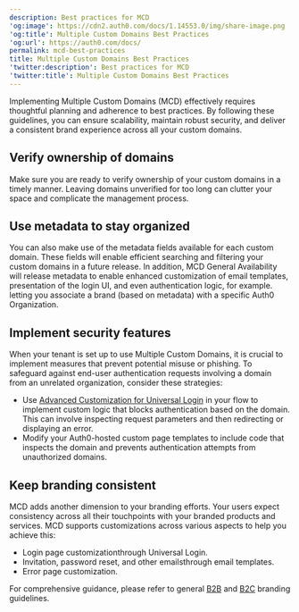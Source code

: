 ```yaml
---
description: Best practices for MCD
'og:image': https://cdn2.auth0.com/docs/1.14553.0/img/share-image.png
'og:title': Multiple Custom Domains Best Practices
'og:url': https://auth0.com/docs/
permalink: mcd-best-practices
title: Multiple Custom Domains Best Practices
'twitter:description': Best practices for MCD
'twitter:title': Multiple Custom Domains Best Practices
---
```

Implementing Multiple <Tooltip tip="Custom Domain: Third-party domain with a specialized, or vanity, name." cta="View Glossary" href="/glossary?term=Custom+Domains">Custom Domains</Tooltip> (MCD) effectively requires thoughtful planning and adherence to best practices. By following these guidelines, you can ensure scalability, maintain robust security, and deliver a consistent brand experience across all your custom domains.

## Verify ownership of domains

Make sure you are ready to verify ownership of your custom domains in a timely manner. Leaving domains unverified for too long can clutter your space and complicate the management process.

## Use metadata to stay organized

You can also make use of the metadata fields available for each custom domain. These fields will enable efficient searching and filtering your custom domains in a future release. In addition, MCD General Availability will release metadata to enable enhanced customization of email templates, presentation of the login UI, and even authentication logic, for example. letting you associate a brand (based on metadata) with a specific Auth0 Organization.

## Implement security features

When your tenant is set up to use Multiple Custom Domains, it is crucial to implement measures that prevent potential misuse or phishing. To safeguard against end-user authentication requests involving a domain from an unrelated organization, consider these strategies:

* Use [Advanced Customization for Universal Login](/customize/login-pages/advanced-customizations) in your flow to implement custom logic that blocks authentication based on the domain. This can involve inspecting request parameters and then redirecting or displaying an error.
* Modify your Auth0-hosted custom page templates to include code that inspects the domain and prevents authentication attempts from unauthorized domains.

## Keep branding consistent

MCD adds another dimension to your branding efforts. Your users expect consistency across all their touchpoints with your branded products and services. MCD supports customizations across various aspects to help you achieve this:

* Login page customizationthrough <Tooltip tip="Universal Login: Your application redirects to Universal Login, hosted on Auth0's Authorization Server, to verify a user's identity." cta="View Glossary" href="/glossary?term=Universal+Login">Universal Login</Tooltip>.
* Invitation, password reset, and other emailsthrough email templates.
* Error page customization.

For comprehensive guidance, please refer to general [B2B](/get-started/architecture-scenarios/business-to-business/branding) and [B2C](/get-started/architecture-scenarios/business-to-consumer/branding) branding guidelines.